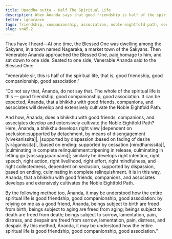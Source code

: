 ```yaml
---
title: Upaḍḍha sutta - Half The Spiritual Life
description: When Ānanda says that good friendship is half of the spiritual life, the Buddha corrects him, saying that it is the whole of the spiritual life. The Buddha explains that good friendship is the basis for the development of the Noble Eightfold Path.
fetter: ignorance
tags: friendship, companionship, association, noble eightfold path, seclusion, dispassion, cessation, relinquishment, sn, sn45-56, sn45
slug: sn45.2
---
```


Thus have I heard—At one time, the Blessed One was dwelling among the Sakyans, in a town named Nagaraka, a market town of the Sakyans. Then Venerable Ānanda approached the Blessed One, paid homage to him, and sat down to one side. Seated to one side, Venerable Ānanda said to the Blessed One:

“Venerable sir, this is half of the spiritual life, that is, good friendship, good companionship, good association.”

“Do not say that, Ānanda, do not say that. The whole of the spiritual life is this — good friendship, good companionship, good association. It can be expected, Ānanda, that a bhikkhu with good friends, companions, and associates will develop and extensively cultivate the Noble Eightfold Path.

And how, Ānanda, does a bhikkhu with good friends, companions, and associates develop and extensively cultivate the Noble Eightfold Path? Here, Ānanda, a bhikkhu develops right view |dependent on seclusion::supported by detachment, by means of disengagement [vivekanissita]|, |supported by dispassion::based on fading of desire [virāganissita]|, |based on ending::supported by cessation [nirodhanissita]|, |culminating in complete relinquishment::ripening in release, culminating in letting go [vossaggapariṇāmī]|; similarly he develops right intention, right speech, right action, right livelihood, right effort, right mindfulness, and right collectedness, dependent on seclusion, supported by dispassion, based on ending, culminating in complete relinquishment. It is in this way, Ānanda, that a bhikkhu with good friends, companions, and associates develops and extensively cultivates the Noble Eightfold Path.

By the following method too, Ānanda, it may be understood how the entire spiritual life is good friendship, good companionship, good association: by relying on me as a good friend, Ānanda, beings subject to birth are freed from birth; beings subject to aging are freed from aging; beings subject to death are freed from death; beings subject to sorrow, lamentation, pain, distress, and despair are freed from sorrow, lamentation, pain, distress, and despair. By this method, Ānanda, it may be understood how the entire spiritual life is good friendship, good companionship, good association.”